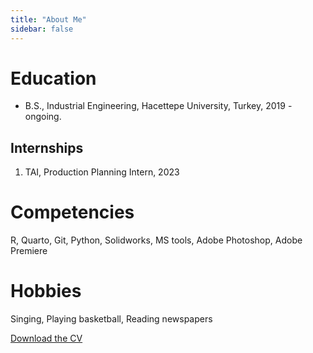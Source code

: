 ```yaml
---
title: "About Me"
sidebar: false 
---
```


# Education

-   B.S., Industrial Engineering, Hacettepe University, Turkey, 2019 - ongoing.

## Internships

1.  TAI, Production Planning Intern, 2023

# Competencies

R, Quarto, Git, Python, Solidworks, MS tools, Adobe Photoshop, Adobe Premiere

# Hobbies

Singing, Playing basketball, Reading newspapers

[Download the CV](https://drive.google.com/file/d/1uQ3Kfn7884inSwHiu3rbKaO3BpEgWMIl/view?usp=sharing)
